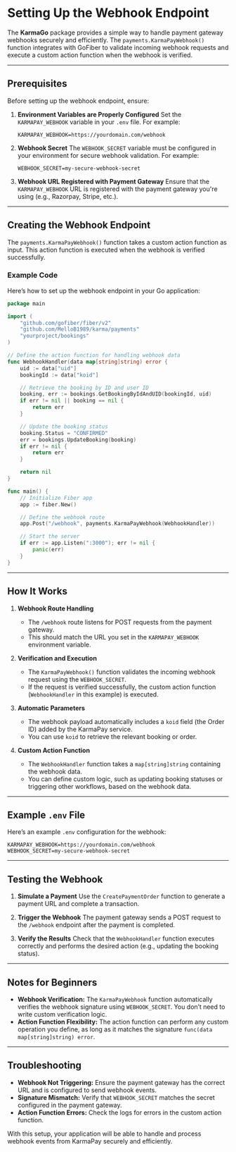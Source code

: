 # Setting Up the Webhook Endpoint

The **KarmaGo** package provides a simple way to handle payment gateway webhooks securely and efficiently. The `payments.KarmaPayWebhook()` function integrates with GoFiber to validate incoming webhook requests and execute a custom action function when the webhook is verified.

---

## Prerequisites

Before setting up the webhook endpoint, ensure:

1. **Environment Variables are Properly Configured**
   Set the `KARMAPAY_WEBHOOK` variable in your `.env` file. For example:

   ```env
   KARMAPAY_WEBHOOK=https://yourdomain.com/webhook
   ```

2. **Webhook Secret**
   The `WEBHOOK_SECRET` variable must be configured in your environment for secure webhook validation. For example:

   ```env
   WEBHOOK_SECRET=my-secure-webhook-secret
   ```

3. **Webhook URL Registered with Payment Gateway**
   Ensure that the `KARMAPAY_WEBHOOK` URL is registered with the payment gateway you're using (e.g., Razorpay, Stripe, etc.).

---

## Creating the Webhook Endpoint

The `payments.KarmaPayWebhook()` function takes a custom action function as input. This action function is executed when the webhook is verified successfully.

### Example Code

Here’s how to set up the webhook endpoint in your Go application:

```go
package main

import (
	"github.com/gofiber/fiber/v2"
	"github.com/MelloB1989/karma/payments"
	"yourproject/bookings"
)

// Define the action function for handling webhook data
func WebhookHandler(data map[string]string) error {
	uid := data["uid"]
	bookingId := data["koid"]

	// Retrieve the booking by ID and user ID
	booking, err := bookings.GetBookingByIdAndUID(bookingId, uid)
	if err != nil || booking == nil {
		return err
	}

	// Update the booking status
	booking.Status = "CONFIRMED"
	err = bookings.UpdateBooking(booking)
	if err != nil {
		return err
	}

	return nil
}

func main() {
	// Initialize Fiber app
	app := fiber.New()

	// Define the webhook route
	app.Post("/webhook", payments.KarmaPayWebhook(WebhookHandler))

	// Start the server
	if err := app.Listen(":3000"); err != nil {
		panic(err)
	}
}
```

---

## How It Works

1. **Webhook Route Handling**
   - The `/webhook` route listens for POST requests from the payment gateway.
   - This should match the URL you set in the `KARMAPAY_WEBHOOK` environment variable.

2. **Verification and Execution**
   - The `KarmaPayWebhook()` function validates the incoming webhook request using the `WEBHOOK_SECRET`.
   - If the request is verified successfully, the custom action function (`WebhookHandler` in this example) is executed.

3. **Automatic Parameters**
   - The webhook payload automatically includes a `koid` field (the Order ID) added by the KarmaPay service.
   - You can use `koid` to retrieve the relevant booking or order.

4. **Custom Action Function**
   - The `WebhookHandler` function takes a `map[string]string` containing the webhook data.
   - You can define custom logic, such as updating booking statuses or triggering other workflows, based on the webhook data.

---

## Example `.env` File

Here’s an example `.env` configuration for the webhook:

```env
KARMAPAY_WEBHOOK=https://yourdomain.com/webhook
WEBHOOK_SECRET=my-secure-webhook-secret
```

---

## Testing the Webhook

1. **Simulate a Payment**
   Use the `CreatePaymentOrder` function to generate a payment URL and complete a transaction.

2. **Trigger the Webhook**
   The payment gateway sends a POST request to the `/webhook` endpoint after the payment is completed.

3. **Verify the Results**
   Check that the `WebhookHandler` function executes correctly and performs the desired action (e.g., updating the booking status).

---

## Notes for Beginners

- **Webhook Verification:** The `KarmaPayWebhook` function automatically verifies the webhook signature using `WEBHOOK_SECRET`. You don’t need to write custom verification logic.
- **Action Function Flexibility:** The action function can perform any custom operation you define, as long as it matches the signature `func(data map[string]string) error`.

---

## Troubleshooting

- **Webhook Not Triggering:** Ensure the payment gateway has the correct URL and is configured to send webhook events.
- **Signature Mismatch:** Verify that `WEBHOOK_SECRET` matches the secret configured in the payment gateway.
- **Action Function Errors:** Check the logs for errors in the custom action function.

With this setup, your application will be able to handle and process webhook events from KarmaPay securely and efficiently.
